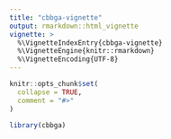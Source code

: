 ```yaml
---
title: "cbbga-vignette"
output: rmarkdown::html_vignette
vignette: >
  %\VignetteIndexEntry{cbbga-vignette}
  %\VignetteEngine{knitr::rmarkdown}
  %\VignetteEncoding{UTF-8}
---
```


```r
knitr::opts_chunk$set(
  collapse = TRUE,
  comment = "#>"
)
```

```r
library(cbbga)
```
